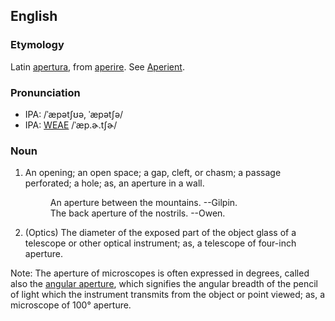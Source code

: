 ==English==
===Etymology===
Latin [[apertura]], from [[aperire]].  See [[Aperient]].

===Pronunciation===
*IPA: /ˈæpətʃʊə, ˈæpətʃə/
*IPA: [[WEAE]] /ˈæp.ɚ.tʃɚ/

===Noun===
# An opening; an open space; a gap, cleft, or chasm; a passage perforated; a hole; as, an aperture in a wall.
#:    An aperture between the mountains. --Gilpin.
#:    The back aperture of the nostrils. --Owen.
# (Optics) The diameter of the exposed part of the object glass of a telescope or other optical instrument; as, a telescope of four-inch aperture.


Note: The aperture of microscopes is often expressed in degrees, called also the [[angular aperture]], which signifies the angular breadth of the pencil of light which the instrument transmits from the object or point viewed; as, a microscope of 100° aperture.

<!-- material copied from Webster's Revised Unabridged Dictionary (1913) -->